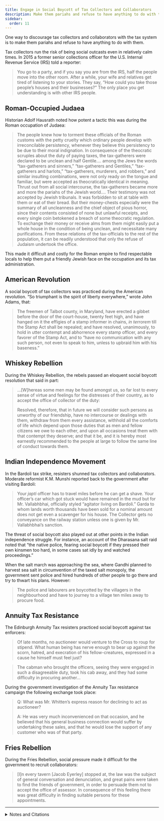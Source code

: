 ```yaml
---
title: Engage in Social Boycott of Tax Collectors and Collaborators
description: Make them pariahs and refuse to have anything to do with them.
sidebar:
  order: 11
---
```


One way to discourage tax collectors and collaborators with the tax system is to make them pariahs and refuse to have anything to do with them.

Tax collectors run the risk of being social outcasts even in relatively calm times.
In 2015 a former senior collections officer for the U.S. Internal Revenue Service (IRS) told a reporter:
> You go to a party, and if you say you are from the IRS, half the people move into the other room.
> After a while, your wife and relatives get tired of listening to your stories.
> They say, “How could you take those people’s houses and their businesses?”
> The only place you get understanding is with other IRS people.

## <Badge text="Example" size="medium" /> Roman-Occupied Judaea

Historian Adolf Hausrath noted how potent a tactic this was during the Roman occupation of Judaea:

> The people knew how to torment these officials of the Roman customs with the petty cruelty which ordinary people develop with irreconcilable persistency, whenever they believe this persistency to be due to their moral indignation.
> In consequence of the theocratic scruples about the duty of paying taxes, the tax-gatherers were declared to be unclean and half Gentile.…
> among the Jews the words “tax-gatherers and sinners,” “tax-gatherers and Gentiles,” “tax-gatherers and harlots,” “tax-gatherers, murderers, and robbers,” and similar insulting combinations, were not only ready on the tongue and familiar, but were accepted as theocratically identical in meaning.
> Thrust out from all social intercourse, the tax-gatherers became more and more the pariahs of the Jewish world.…
> Their testimony was not accepted by Jewish tribunals.
> It was forbidden to sit at table with them or eat of their bread.
> But their money-chests especially were the summary of all uncleanness and the chief object of pious horror, since their contents consisted of none but unlawful receipts, and every single coin betokened a breach of some theocratic regulation.
> To exchange their money or receive alms from them might easily put a whole house in the condition of being unclean, and necessitate many purifications.
> From these relations of the tax-officials to the rest of the population, it can be readily understood that only the refuse of Judaism undertook the office.

This made it difficult and costly for the Roman empire to find respectable locals to help them put a friendly Jewish face on the occupation and its tax administration.

## <Badge text="Example" size="medium" /> American Revolution

A social boycott of tax collectors was practiced during the American revolution.
“So triumphant is the spirit of liberty everywhere,” wrote John Adams, that:

> The freemen of Talbot county, in Maryland, have erected a gibbet before the door of the court-house, twenty feet high, and have hanged on it the effigies of a stamp informer in chains, <i>in terrorem</i> till the Stamp Act shall be repealed; and have resolved, unanimously, to hold in utter contempt and abhorrence every stamp officer, and every favorer of the Stamp Act, and to “have no communication with any such person, not even to speak to him, unless to upbraid him with his baseness.”

## <Badge text="Example" size="medium" /> Whiskey Rebellion

During the Whiskey Rebellion, the rebels passed an eloquent social boycott resolution that said in part:

> …[W]hereas some men may be found amongst us, so far lost to every sense of virtue and feelings for the distresses of their country, as to accept the office of collector of the duty:
>
> Resolved, therefore, that in future we will consider such persons as unworthy of our friendship, have no intercourse or dealings with them, withdraw from them every assistance, withhold all the comforts of life which depend upon those duties that as men and fellow citizens we owe to each other, and upon all occasions treat them with that contempt they deserve; and that it be, and it is hereby most earnestly recommended to the people at large to follow the same line of conduct towards them.

## <Badge text="Example" size="medium" /> Indian Independence Movement

In the Bardoli tax strike, resisters shunned tax collectors and collaborators.
Moderate reformist K.M. Munshi reported back to the government after visiting Bardoli:

> Your <i>japti</i> officer has to travel miles before he can get a shave.
> Your officer’s car which got stuck would have remained in the mud but for Mr. Vallabhbhai, officially styled “agitator living on Bardoli.”
> Garda to whom lands worth thousands have been sold for a nominal amount does not get even a scavenger for his house.
> The Collector gets no conveyance on the railway station unless one is given by Mr. Vallabhbhai’s sanction.

The threat of social boycott also played out at other points in the Indian independence struggle.
For instance, an account of the Dharasana salt raid noted that “the native police, fearing social boycott if they pressed their own kinsmen too hard, in some cases sat idly by and watched proceedings.”

When the salt march was approaching the sea, where Gandhi planned to harvest sea salt in circumvention of the taxed salt monopoly, the government sent police and hired hundreds of other people to go there and try to thwart his plans.
However:

> The police and labourers are boycotted by the villagers in the neighbourhood and have to journey to a village ten miles away to procure food.

## <Badge text="Example" size="medium" /> Annuity Tax Resistance

The Edinburgh Annuity Tax resisters practiced social boycott against tax enforcers:

> Of late months, no auctioneer would venture to the Cross to roup for stipend.
> What human being has nerve enough to bear up against the scorn, hatred, and execration of his fellow-creatures, expressed in a cause he himself must feel just?

> The cabman who brought the officers, seeing they were engaged in such a disagreeable duty, took his cab away, and they had some difficulty in procuring another…

During the government investigation of the Annuity Tax resistance campaign the following exchange took place:

> Q: What was Mr. Whitten’s express reason for declining to act as auctioneer?
>
> A: He was very much inconvenienced on that occasion, and he believed that his general business connection would suffer by undertaking these sales, and that he would lose the support of any customer who was of that party.

## <Badge text="Example" size="medium" /> Fries Rebellion

During the Fries Rebellion, social pressure made it difficult for the government to recruit collaborators:

> [I]n every tavern [Jacob Eyerley] stopped at, the law was the subject of general conversation and denunciation, and great pains were taken to find the friends of government, in order to persuade them not to accept the office of assessor.
> In consequence of this feeling there was great difficulty in finding suitable persons for these appointments.

<hr />

<details>
<summary>Notes and Citations</summary>

* Leonard, Devin & Rubin, Richard “An Emotional Audit: IRS Workers Are Miserable and Overwhelmed” <i>Bloomberg</i> 8 April 2015
* Hausrath, Adolf <i>A History of the New Testament Times</i>, Vol. II (1880) pp. 79–83
* Adams, John, diary entry dated 2 January 1766, <i>The Works of John Adams</i>, Vol. II (1850), p. 173
* Brackenridge, H.M. <i>History of the Western Insurrection</i> (1859), p. 37
* Munshi, K.M., quoted in Desai, Mahadev <i>The Story of Bardoli</i> (1929) p. 217
* “Official, 8 Die in India Riots, 550 Wounded” <i>New York Evening Post</i>, 26 May 1930, p. 1
* “Civil Disobedience” <i>The Canberra Times</i> 29 March 1930, p. 5
* “The Passive Resistance of Edinburgh, to the Clergy-Tax.” <i>Tait’s Edinburgh Magazine</i>, September 1833, p. 801
* “Minutes of Evidence” <i>Report from the Select Committee on the Edinburgh Annuity Tax Abolition Act (1860) and Canongate Annuity Tax Act</i>, p. 88
* Davis, W.W.H. <i>The Fries Rebellion</i> (1899) p. 38

</details>
